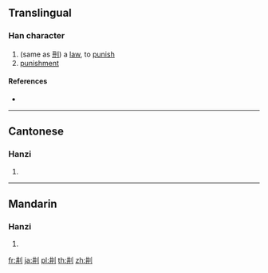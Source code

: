{{character info/new}}
==Translingual==

===Han character===
{{Han char|rn=18|rad=刀|as=04|sn=6|four=|canj=TTLN|ids=⿰井刂}}

# (same as [[刑]]) a [[law]], to [[punish]]
# [[punishment]]

====References====
* {{Han ref|kx=0137.120|hdz=10325.010|uh=34DD|ud=13533}}

----

==Cantonese==

===Hanzi===
{{yue-hanzi|jyut=[[zing4]]|y=jing4}}

# {{defn|lang=yue|sort=刀04}}

----

==Mandarin==

===Hanzi===
{{cmn-hanzi|pin=[[xíng]] ([[xing2]])|wg=hsing<sup>2</sup>}}

# {{defn|lang=cmn|sort=刀04}}

[[fr:㓝]]
[[ja:㓝]]
[[pl:㓝]]
[[th:㓝]]
[[zh:㓝]]
